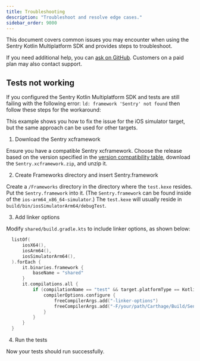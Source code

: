 ```yaml
---
title: Troubleshooting
description: "Troubleshoot and resolve edge cases."
sidebar_order: 9000
---
```


This document covers common issues you may encounter when using the Sentry Kotlin Multiplatform SDK and provides steps to troubleshoot.

If you need additional help, you can [ask on GitHub](https://github.com/getsentry/sentry-kotlin-multiplatform/issues/new/choose). Customers on a paid plan may also contact support.

## Tests not working

If you configured the Sentry Kotlin Multiplatform SDK and tests are still failing with the following error: `ld: framework 'Sentry' not found` then follow these steps for the workaround:

<Note>
This example shows you how to fix the issue for the iOS simulator target, but the same approach can be used for other targets.
</Note>

1. Download the Sentry xcframework

Ensure you have a compatible Sentry xcframework. Choose the release based on the version specified in the [version compatibility table](/platforms/kotlin-multiplatform/#cocoa-sdk-version-compatibility-table), download the `Sentry.xcframework.zip`, and unzip it.

2. Create Frameworks directory and insert Sentry.framework

Create a `/Frameworks` directory in the directory where the `test.kexe` resides. Put the `Sentry.framework` into it. (The `Sentry.framework` can be found inside of the `ios-arm64_x86_64-simulator`.)
The `test.kexe` will usually reside in `build/bin/iosSimulatorArm64/debugTest`.

3. Add linker options

Modify `shared/build.gradle.kts` to include linker options, as shown below:

```kotlin {filename:shared/build.gradle.kts}
  listOf(
      iosX64(),
      iosArm64(),
      iosSimulatorArm64(),
  ).forEach {
      it.binaries.framework {
          baseName = "shared"
      }
      it.compilations.all {
          if (compilationName == "test" && target.platformType == KotlinPlatformType.native) {
              compilerOptions.configure {
                  freeCompilerArgs.add("-linker-options")
                  freeCompilerArgs.add("-F/your/path/Carthage/Build/Sentry.xcframework/ios-arm64_x86_64-simulator/")
              }
          }
      }
  }
```

4. Run the tests

Now your tests should run successfully.
